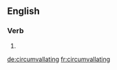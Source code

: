 
==English==

===Verb===
{{head|en|present participle}}

# {{present participle of|circumvallate|lang=en|nocat=1}}

[[de:circumvallating]]
[[fr:circumvallating]]